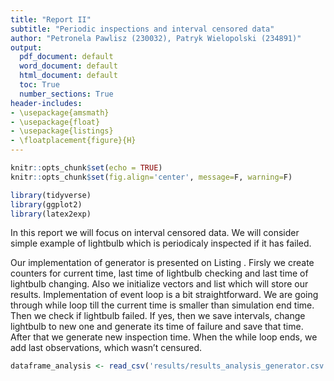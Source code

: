 ```yaml
---
title: "Report II"
subtitle: "Periodic inspections and interval censored data"
author: "Petronela Pawlisz (230032), Patryk Wielopolski (234891)"
output:
  pdf_document: default
  word_document: default
  html_document: default
  toc: True
  number_sections: True
header-includes:
- \usepackage{amsmath}
- \usepackage{float}
- \usepackage{listings}
- \floatplacement{figure}{H}
---
```


```r
knitr::opts_chunk$set(echo = TRUE)
knitr::opts_chunk$set(fig.align='center', message=F, warning=F) 
```

```r
library(tidyverse)
library(ggplot2)
library(latex2exp)
```

\section{Introduction}
In this report we will focus on interval censored data. We will consider simple example of lightbulb which is periodicaly inspected if it has failed. 

\section{Generator}
Our implementation of generator is presented on Listing \ref{lst:generator}. Firsly we create counters for current time, last time of lightbulb checking and last time of lightbulb changing. Also we initialize vectors and list which will store our results. Implementation of event loop is a bit straightforward. We are going through while loop till the current time is smaller than simulation end time. Then we check if lightbulb failed. If yes, then we save intervals, change lightbulb to new one and generate its time of failure and save that time. After that we generate new inspection time. When the while loop ends, we add last observations, which wasn't censured.

\lstinputlisting[language=R, caption=Implementation of generator., label={lst:generator}, captionpos=b]{src/generator.R}

\section{Analysis of generator}

```r
dataframe_analysis <- read_csv('results/results_analysis_generator.csv')
```

\begin{figure}[H]
```r
dataframe_analysis %>% 
  ggplot(aes(x = lambda, y = replacements, group = nu, color = nu)) +
  geom_point() +
  geom_line() +
  facet_grid(~T0) +
  xlab(TeX('$\\lambda$ - lightbulb failure rate')) +
  ylab(TeX('$\\nu$ - inspection rate')) +
  ggtitle('Number of lightbulb replacements.') +
  theme_minimal()
```
\caption{Caption.}
\label{fig:replacements}
\end{figure}

\begin{figure}[H]
```r
dataframe_analysis %>% 
  ggplot(aes(x = lambda, y = without, group = nu, color = nu)) +
  geom_point() +
  geom_line() +
  facet_grid(~T0) +
  xlab(TeX('$\\lambda$ - lightbulb failure rate')) +
  ylab(TeX('$\\nu$ - inspection rate')) +
  ggtitle('Number of lightbulb replacements.') +
  theme_minimal()
```
\caption{Caption.}
\label{fig:without}
\end{figure}


\begin{figure}[H]
```r
dataframe_analysis %>% 
  ggplot(aes(x = lambda, y = nonzero.left, group = nu, color = nu)) +
  geom_point() +
  geom_line() +
  facet_grid(~T0) +
  xlab(TeX('$\\lambda$ - lightbulb failure rate')) +
  ylab(TeX('$\\nu$ - inspection rate')) +
  ggtitle('Non zero left intervals.') +
  theme_minimal()
```
\caption{Caption.}
\label{fig:non-zero}
\end{figure}
